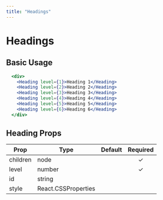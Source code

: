 ```yaml
---
title: "Headings"
---
```


# Headings

## Basic Usage

```.jsx
  <div>
    <Heading level={1}>Heading 1</Heading>
    <Heading level={2}>Heading 2</Heading>
    <Heading level={3}>Heading 3</Heading>
    <Heading level={4}>Heading 4</Heading>
    <Heading level={5}>Heading 5</Heading>
    <Heading level={6}>Heading 6</Heading>
  </div>
```

## Heading Props

| Prop                   | Type | Default | Required    |
| -----------------------|------|---------|:-----------:|
| children | node | | &#10003;
| level | number | | &#10003;
| id | string | | 
| style | React.CSSProperties | | 